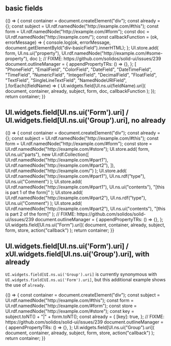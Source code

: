

<Meta title="Forms/fields" />

## basic fields

<Canvas>
  <Story name="basic fields">
    {() => {
      const container = document.createElement("div");
      const already = {};
      const subject = UI.rdf.namedNode("http://example.com/#this");
      const form = UI.rdf.namedNode("http://example.com/#form");
      const doc = UI.rdf.namedNode("http://example.com/");
      const callbackFunction = (ok, errorMessage) => {
        console.log(ok, errorMessage, document.getElementById("div-basicField").innerHTML);
      };
      UI.store.add(
        form,
        UI.ns.ui("property"),
        UI.rdf.namedNode("http://example.com/#some-property"),
        doc
      );
      // FIXME: https://github.com/solidos/solid-ui/issues/239
      document.outlineManager = {
        appendPropertyTRs: () => {},
      };
      [
        "PhoneField",
        "EmailField",
        "ColorField",
        "DateField",
        "DateTimeField",
        "TimeField",
        "NumericField",
        "IntegerField",
        "DecimalField",
        "FloatField",
        "TextField",
        "SingleLineTextField",
        "NamedNodeURIField",
      ].forEach((fieldName) => {
        UI.widgets.field[UI.ns.ui(fieldName).uri](
          document,
          container,
          already,
          subject,
          form,
          doc,
          callbackFunction
        );
      });
      return container;
    }}
  </Story>
</Canvas>

## UI.widgets.field[UI.ns.ui('Form').uri] / UI.widgets.field[UI.ns.ui('Group').uri], no already

<Canvas>
  <Story name="form / group, no already">
    {() => {
      const container = document.createElement("div");
      const already = {};
      const subject = UI.rdf.namedNode("http://example.com/#this");
      const form = UI.rdf.namedNode("http://example.com/#form");
      const store = UI.rdf.namedNode("http://example.com/#store");
      UI.store.add(
        form,
        UI.ns.ui("parts"),
        new UI.rdf.Collection([
          UI.rdf.namedNode("http://example.com/#part1"),
          UI.rdf.namedNode("http://example.com/#part2"),
        ]),
        UI.rdf.namedNode("http://example.com/")
      );
      UI.store.add(
        UI.rdf.namedNode("http://example.com/#part1"),
        UI.ns.rdf("type"),
        UI.ns.ui("Comment")
      );
      UI.store.add(
        UI.rdf.namedNode("http://example.com/#part1"),
        UI.ns.ui("contents"),
        "[this is part 1 of the form]"
      );
      UI.store.add(
        UI.rdf.namedNode("http://example.com/#part2"),
        UI.ns.rdf("type"),
        UI.ns.ui("Comment")
      );
      UI.store.add(
        UI.rdf.namedNode("http://example.com/#part2"),
        UI.ns.ui("contents"),
        "[this is part 2 of the form]"
      );
      // FIXME: https://github.com/solidos/solid-ui/issues/239
      document.outlineManager = {
        appendPropertyTRs: () => {},
      };
      UI.widgets.field[UI.ns.ui("Form").uri](
        document,
        container,
        already,
        subject,
        form,
        store,
        action("callback")
      );
      return container;
    }}
  </Story>
</Canvas>

## UI.widgets.field[UI.ns.ui('Form').uri] / xUI.widgets.field[UI.ns.ui('Group').uri], with already

`UI.widgets.field[UI.ns.ui('Group').uri]` is currently synonymous with `UI.widgets.field[UI.ns.ui('Form').uri]`, but
this additional example shows the use of `already`.

<Canvas>
  <Story name="form / group, with already">
    {() => {
      const container = document.createElement("div");
      const subject = UI.rdf.namedNode("http://example.com/#this");
      const form = UI.rdf.namedNode("http://example.com/#form");
      const store = UI.rdf.namedNode("http://example.com/#store");
      const key = subject.toNT() + "|" + form.toNT();
      const already = {
        [key]: true,
      };
      // FIXME: https://github.com/solidos/solid-ui/issues/239
      document.outlineManager = {
        appendPropertyTRs: () => {},
      };
      UI.widgets.field[UI.ns.ui("Group").uri](
        document,
        container,
        already,
        subject,
        form,
        store,
        action("callback")
      );
      return container;
    }}
  </Story>
</Canvas>
